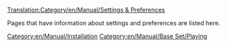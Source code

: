 [[Translation:Category/en/Manual/Settings & Preferences]]

Pages that have information about settings and preferences are listed here.

[[Category:en/Manual/Installation]]
[[Category:en/Manual/Base Set/Playing]]